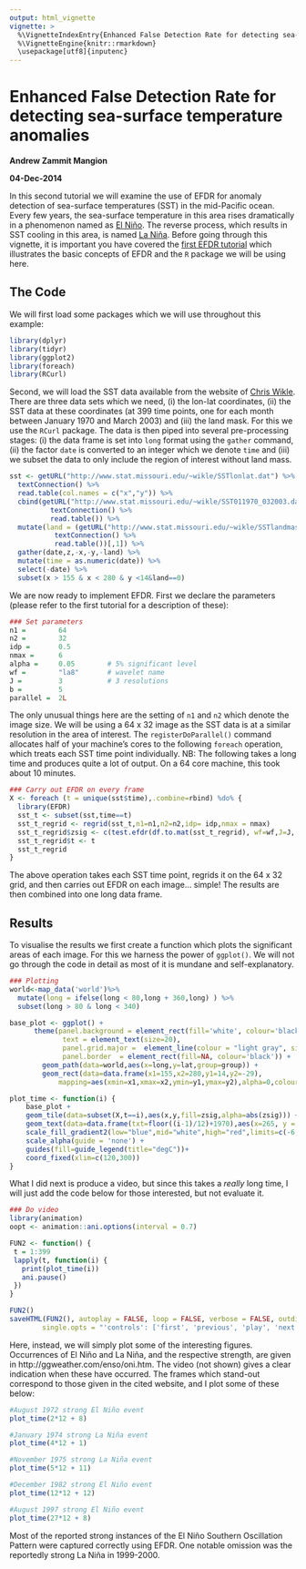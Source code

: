 ```yaml
---
output: html_vignette
vignette: >
  %\VignetteIndexEntry{Enhanced False Detection Rate for detecting sea-surface temperature anomalies}
  %\VignetteEngine{knitr::rmarkdown}
  \usepackage[utf8]{inputenc}
---
```


Enhanced False Detection Rate for detecting sea-surface temperature anomalies
===================
**Andrew Zammit Mangion**

**04-Dec-2014**

In this second tutorial we will examine the use of EFDR for anomaly detection of sea-surface temperatures (SST) in the mid-Pacific ocean. Every few years, the sea-surface temperature in this area rises dramatically in a phenomenon named as [El Niño](http://en.wikipedia.org/wiki/El_Ni%C3%B1o). The reverse process, which results in SST cooling in this area, is named [La Niña](http://en.wikipedia.org/wiki/La_Ni%C3%B1a).  Before going through this vignette, it is important you have covered the [first EFDR tutorial](http://nbviewer.ipython.org/github/andrewzm/EFDR/blob/master/ipython/EFDR.ipynb) which illustrates the basic concepts of EFDR and the `R` package we will be using here.

## The Code


We will first load some packages which we will use throughout this example:

```r
library(dplyr)
library(tidyr)
library(ggplot2)
library(foreach)
library(RCurl)
```

Second, we will load the SST data available from the website of [Chris Wikle](http://www.stat.missouri.edu/~wikle/datasets.html). There are three data sets which we need, (i) the lon-lat coordinates, (ii) the SST data at these coordinates (at 399 time points, one for each month between January 1970 and March 2003) and (iii) the land mask. For this we use the `RCurl` package. The data is then piped into several pre-processing stages: (i) the data frame is set into `long` format using the `gather` command, (ii) the factor `date` is converted to an integer which we denote `time` and (iii) we subset the data to only include the region of interest without land mass.

```r
sst <- getURL("http://www.stat.missouri.edu/~wikle/SSTlonlat.dat") %>%
  textConnection() %>%
  read.table(col.names = c("x","y")) %>%
  cbind(getURL("http://www.stat.missouri.edu/~wikle/SST011970_032003.dat") %>%
          textConnection() %>%
          read.table()) %>%
  mutate(land = (getURL("http://www.stat.missouri.edu/~wikle/SSTlandmask.dat") %>%
           textConnection() %>%
           read.table())[,1]) %>% 
  gather(date,z,-x,-y,-land) %>%
  mutate(time = as.numeric(date)) %>%
  select(-date) %>%
  subset(x > 155 & x < 280 & y <14&land==0)
```

We are now ready to implement EFDR. First we declare the parameters (please refer to the first tutorial for a description of these):

```r
### Set parameters
n1 =        64
n2 =        32
idp =       0.5
nmax =      6
alpha =     0.05        # 5% significant level
wf =        "la8"       # wavelet name
J =         3           # 3 resolutions
b =         5     
parallel =  2L
```

The only unusual things here are the setting of `n1` and `n2` which denote the image size. We will be using a 64 x 32 image as the SST data is at a similar resolution in the area of interest. The `registerDoParallel()` command allocates half of your machine's cores to the following `foreach` operation, which treats each SST time point individually. NB: The following takes a long time and produces quite a lot of output. On a 64 core machine, this took about 10 minutes.

```r
### Carry out EFDR on every frame
X <- foreach (t = unique(sst$time),.combine=rbind) %do% {
  library(EFDR)
  sst_t <- subset(sst,time==t)
  sst_t_regrid <- regrid(sst_t,n1=n1,n2=n2,idp= idp,nmax = nmax)
  sst_t_regrid$zsig <- c(test.efdr(df.to.mat(sst_t_regrid), wf=wf,J=J, alpha = alpha,parallel=parallel)$Z)
  sst_t_regrid$t <- t
  sst_t_regrid
}
```

The above operation takes each SST time point, regrids it on the 64 x 32 grid, and then carries out EFDR on each image... simple! The results are then combined into one long data frame. 

## Results

To visualise the results we first create a function which plots the significant areas of each image. For this we harness the power of `ggplot()`. We will not go through the code in detail as most of it is mundane and self-explanatory.

```r
### Plotting
world<-map_data('world')%>%
  mutate(long = ifelse(long < 80,long + 360,long) ) %>%
  subset(long > 80 & long < 340)

base_plot <- ggplot() + 
	  theme(panel.background = element_rect(fill='white', colour='black'),
             text = element_text(size=20),
             panel.grid.major =  element_line(colour = "light gray", size = 0.05),
             panel.border  = element_rect(fill=NA, colour='black')) + 
		geom_path(data=world,aes(x=long,y=lat,group=group)) +
		geom_rect(data=data.frame(x1=155,x2=280,y1=14,y2=-29),
			mapping=aes(xmin=x1,xmax=x2,ymin=y1,ymax=y2),alpha=0,colour="black",linetype="dashed")

plot_time <- function(i) {
    base_plot + 
    geom_tile(data=subset(X,t==i),aes(x,y,fill=zsig,alpha=abs(zsig))) + 
    geom_text(data=data.frame(txt=floor((i-1)/12)+1970),aes(x=265, y = -50, label=txt),size=10) +
    scale_fill_gradient2(low="blue",mid="white",high="red",limits=c(-6,6)) +
    scale_alpha(guide = 'none') +
    guides(fill=guide_legend(title="degC"))+
    coord_fixed(xlim=c(120,300))   
}
```

What I did next is produce a video, but since this takes a *really* long time, I will just add the code below for those interested, but not evaluate it.

```r
### Do video
library(animation)
oopt <- animation::ani.options(interval = 0.7)

FUN2 <- function() {
 t = 1:399
 lapply(t, function(i) {
   print(plot_time(i))
   ani.pause()
 })
}

FUN2()
saveHTML(FUN2(), autoplay = FALSE, loop = FALSE, verbose = FALSE, outdir = ".",
        single.opts = "'controls': ['first', 'previous', 'play', 'next', 'last', 'loop', 'speed'], 'delayMin': 0")
```

Here, instead, we will simply plot some of the interesting figures. Occurrences of El Niño and La Niña, and the respective strength, are given in http://ggweather.com/enso/oni.htm. The video (not shown) gives a clear indication when these have occurred. The frames which stand-out correspond to those given in the cited website, and I plot some of these below:

```r
#August 1972 strong El Niño event
plot_time(2*12 + 8)
```

```r
#January 1974 strong La Niña event
plot_time(4*12 + 1)
```
```r
#November 1975 strong La Niña event
plot_time(5*12 + 11)
```

```r
#December 1982 strong El Niño event
plot_time(12*12 + 12)
```

```r
#August 1997 strong El Niño event
plot_time(27*12 + 8)
```

Most of the reported strong instances of the El Niño Southern Oscillation Pattern were captured correctly using EFDR. One notable omission was the reportedly strong La Niña in 1999-2000.